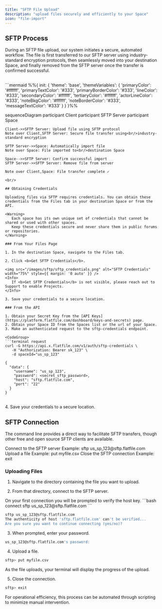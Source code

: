 ```yaml
---
title: "SFTP File Upload"
description: "upload files securely and efficiently to your Space"
icon: "file-import"
---
```


<Snippet file="shared/projects_only.mdx" />

## SFTP Process

During an SFTP file upload, our system initiates a secure, automated workflow. The file is first transferred to our SFTP server using industry-standard encryption protocols, then seamlessly moved into your destination Space, and finally removed from the SFTP server once the transfer is confirmed successful.

<br/>
```mermaid
%%{
    init: {
        'theme': 'base',
        'themeVariables': {
            'primaryColor': '#ffffff',
            'primaryTextColor': '#333',
            'primaryBorderColor': '#333',
            'lineColor': '#333',
            'secondaryColor': '#ffffff',
            'tertiaryColor': '#ffffff',
            'actorLineColor': '#333',
            'noteBkgColor': '#ffffff',
            'noteBorderColor': '#333',
            'messageTextColor': '#333'
        }
    }
}%%

sequenceDiagram
    participant Client
    participant SFTP Server
    participant Space

    Client->>SFTP Server: Upload file using SFTP protocol
    Note over Client,SFTP Server: Secure file transfer using<br/>industry-standard encryption
    
    SFTP Server->>Space: Automatically import file
    Note over Space: File imported to<br/>destination Space
    
    Space-->>SFTP Server: Confirm successful import
    SFTP Server->>SFTP Server: Remove file from server
    
    Note over Client,Space: File transfer complete ✓
```
<br/>

## Obtaining Credentials

Uploading files via SFTP requires credentials. You can obtain these credentials from the Files tab in your destination Space or from the API.

<Warning>
   Each space has its own unique set of credentials that cannot be shared or used with other spaces.
   Keep these credentials secure and never share them in public forums or repositories.
</Warning>

### From Your Files Page

1. In the destination Space, navigate to the Files tab.

2. Click <b>Get SFTP Credentials</b>.

<img src="/images/sftp/sftp_credentials.png" alt="SFTP Credentials" width="75%" style={{ margin: '0 auto' }} />
<Info>
   If <b>Get SFTP Credentials</b> is not visible, please reach out to Support to enable Projects. 
</Info>

3. Save your credentials to a secure location.

### From the API

1. Obtain your Secret Key from the [API Keys](https://platform.flatfile.com/dashboard/keys-and-secrets) page.
2. Obtain your Space ID from the Spaces list or the url of your Space.
3. Make an authenticated request to the sftp-credentials endpoint.

<CodeGroup>
```terminal request
curl -G https://api.x.flatfile.com/v1/auth/sftp-credentials \
   -H "Authorization: Bearer sk_123" \
   -d spaceId="us_sp_123"
```

```terminal response
{
  "data": {
    "username": "us_sp_123",
    "password": <secret_sftp_password>,
    "host": "sftp.flatfile.com",
    "port": "22"
  }
}
```

</CodeGroup>
<br/>
4. Save your credentials to a secure location.


## SFTP Connection

The command line provides a direct way to facilitate SFTP transfers, though other free and open source SFTP clients are available.

<Expandable title="Reference: Basic SFTP Commands">
   <ParamField path="sftp" type="<username>@<hostname>">
      Connect to the SFTP server
      Example: sftp us_sp_123@sftp.flatfile.com
   </ParamField>
   <ParamField path="put" type="<file>">
      Upload a file
      Example: put myfile.csv
   </ParamField>
   <ParamField path="exit">
      Close the SFTP connection
      Example: exit
   </ParamField>
</Expandable>

### Uploading Files

1. Navigate to the directory containing the file you want to upload.

2. From that directory, connect to the SFTP server.

<Note>
   On your first connection you will be prompted to verify the host key.
</Note>

<CodeGroup>
```bash connect
sftp us_sp_123@sftp.flatfile.com
```   

```bash verify host key
sftp us_sp_123@sftp.flatfile.com
The authenticity of host 'sftp.flatfile.com' can't be verified...
Are you sure you want to continue connecting (yes/no)?
```   
</CodeGroup>

3. When prompted, enter your password.



```bash password
us_sp_123@sftp.flatfile.com's password:
```   

4. Upload a file.

```bash upload
sftp> put myfile.csv
```

As the file uploads, your terminal will display the progress of the upload.


5. Close the connection.

```bash exit
sftp> exit
```

<Tip>
   For operational efficiency, this process can be automated through scripting to minimize manual intervention.
</Tip>
